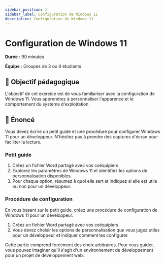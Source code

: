 ```yaml
---
sidebar_position: 1
sidebar_label: Configuration de Windows 11
description: Configuration de Windows 11
---
```


# Configuration de Windows 11

**Durée** : 90 minutes

**Équipe** : Groupes de 3 ou 4 étudiants

## 🎯 Objectif pédagogique

L'objectif de cet exercice est de vous familiariser avec la configuration de
Windows 11. Vous apprendrez à personnaliser l'apparence et le comportement du
système d'exploitation.

## 📜 Énoncé

Vous devez écrire un petit guide et une procédure pour configurer Windows 11 pour un
développeur. N'hésitez pas à prendre des captures d'écran pour faciliter la lecture.

### Petit guide

1. Créez un fichier Word partagé avec vos coéquipiers.
2. Explorez les paramètres de Windows 11 et identifiez les options de personnalisation
   disponibles.
3. Pour chaque option, résumez à quoi elle sert et indiquez si elle est utile ou non pour un
   développeur.

### Procédure de configuration

En vous basant sur le petit guide, créez une procédure de configuration de
Windows 11 pour un développeur.

1. Créez un fichier Word partagé avec vos coéquipiers.
2. Vous devez choisir les options de personnalisation que vous
   jugez utiles pour un développeur et indiquer comment les configurer.

Cette partie comprend forcément des choix arbitraires. Pour vous guider, vous
pouvez imaginer qu'il s'agit d'un environnement de développement pour un projet
de développement web.